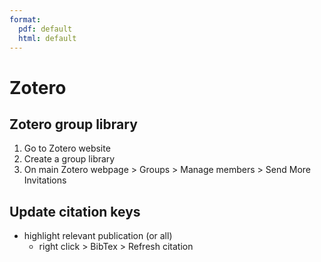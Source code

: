 ```yaml
---
format: 
  pdf: default
  html: default
---
```


# Zotero

## Zotero group library

1. Go to Zotero website
2. Create a group library
3. On main Zotero webpage > Groups > Manage members > Send More Invitations

## Update citation keys

- highlight relevant publication (or all)
  + right click > BibTex > Refresh citation



